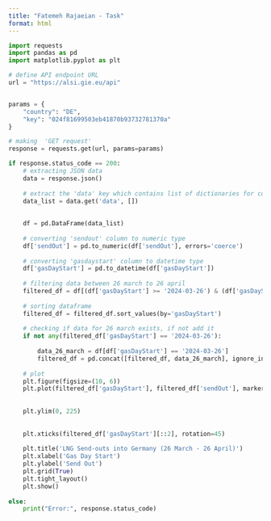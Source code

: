 ```yaml
---
title: "Fatemeh Rajaeian - Task"
format: html
---
```


```python
import requests
import pandas as pd
import matplotlib.pyplot as plt

# define API endpoint URL
url = "https://alsi.gie.eu/api"


params = {
    "country": "DE",
    "key": "024f81699503eb41870b93732781370a"
}

# making  'GET request'
response = requests.get(url, params=params)

if response.status_code == 200:
    # extracting JSON data
    data = response.json()
    
    # extract the 'data' key which contains list of dictionaries for converting list of dictionaries into the dataframe
    data_list = data.get('data', [])
    
     
    df = pd.DataFrame(data_list)
    
    # converting 'sendout' column to numeric type
    df['sendOut'] = pd.to_numeric(df['sendOut'], errors='coerce')
    
    # converting 'gasdaystart' column to datetime type
    df['gasDayStart'] = pd.to_datetime(df['gasDayStart'])
    
    # filtering data between 26 march to 26 april
    filtered_df = df[(df['gasDayStart'] >= '2024-03-26') & (df['gasDayStart'] <= '2024-04-26')]
    
    # sorting dataframe
    filtered_df = filtered_df.sort_values(by='gasDayStart')
    
    # checking if data for 26 march exists, if not add it
    if not any(filtered_df['gasDayStart'] == '2024-03-26'):
        
        data_26_march = df[df['gasDayStart'] == '2024-03-26']
        filtered_df = pd.concat([filtered_df, data_26_march], ignore_index=True)
    
    # plot
    plt.figure(figsize=(10, 6))
    plt.plot(filtered_df['gasDayStart'], filtered_df['sendOut'], marker='o', linestyle='-')
    
    
    plt.ylim(0, 225)
    
    
    plt.xticks(filtered_df['gasDayStart'][::2], rotation=45)
    
    plt.title('LNG Send-outs into Germany (26 March - 26 April)')
    plt.xlabel('Gas Day Start')
    plt.ylabel('Send Out')
    plt.grid(True)
    plt.tight_layout()
    plt.show()
    
else:
    print("Error:", response.status_code)


```